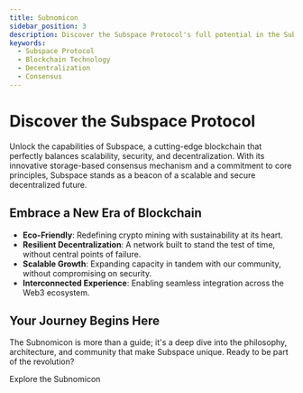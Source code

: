 ```yaml
---
title: Subnomicon
sidebar_position: 3
description: Discover the Subspace Protocol's full potential in the Subnomicon.
keywords:
  - Subspace Protocol
  - Blockchain Technology
  - Decentralization
  - Consensus
---
```


# Discover the Subspace Protocol

Unlock the capabilities of Subspace, a cutting-edge blockchain that perfectly balances scalability, security, and decentralization. With its innovative storage-based consensus mechanism and a commitment to core principles, Subspace stands as a beacon of a scalable and secure decentralized future.

## Embrace a New Era of Blockchain

- **Eco-Friendly**: Redefining crypto mining with sustainability at its heart.
- **Resilient Decentralization**: A network built to stand the test of time, without central points of failure.
- **Scalable Growth**: Expanding capacity in tandem with our community, without compromising on security.
- **Interconnected Experience**: Enabling seamless integration across the Web3 ecosystem.

## Your Journey Begins Here

The Subnomicon is more than a guide; it's a deep dive into the philosophy, architecture, and community that make Subspace unique. Ready to be part of the revolution?

<div style={{ textAlign: 'center', marginTop: '2rem' }}>
    <Link
    className="button button--primary"
    to="https://subnomicon.subspace.network/docs/intro"
    style={{ fontSize: '20px', padding: '15px 30px', borderRadius: '5px' }}>
    Explore the Subnomicon
    </Link>
</div>
